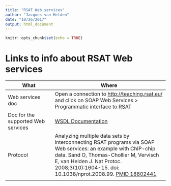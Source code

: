 ```yaml
---
title: "RSAT Web services"
author: "Jacques van Helden"
date: "10/26/2017"
output: html_document
---
```


```r
knitr::opts_chunk$set(echo = TRUE)
```

# Links to info about RSAT Web services

| What            | Where                                   |
|-------------------|---------------------------------------------|
| Web services doc | Open a connection to <http://teaching.rsat.eu/> and click on SOAP Web Services >  [Programmatic interface to RSAT](http://pedagogix-tagc.univ-mrs.fr/rsat/htmllink.cgi?title=RSAT%20:%20Web%20services&file=web_services.html) |
| Doc for the supported Web services | [WSDL Documentation](http://pedagogix-tagc.univ-mrs.fr/rsat/htmllink.cgi?title=RSAT%20:%20Web%20services%20documentation&file=web_services/RSATWS_documentation.xml)  |
| Protocol | Analyzing multiple data sets by interconnecting RSAT programs via SOAP Web services: an example with ChIP-chip data. Sand O, Thomas-Chollier M, Vervisch E, van Helden J. Nat Protoc. 2008;3(10):1604-15. doi: 10.1038/nprot.2008.99. [PMID 18802441](https://www.ncbi.nlm.nih.gov/pubmed/18802441)  |
| | |

